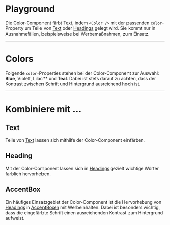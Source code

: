 # Playground

Die Color-Component färbt Text, indem `<Color />` mit der passenden `color`-Property um Teile von [Text](/03-components/content/text) oder [Headings](/03-components/content/heading) gelegt wird. Sie kommt nur in Ausnahmefällen, beispielsweise bei Werbemaßnahmen, zum Einsatz.

<LiveCodeEditor />

---

# Colors

Folgende `color`-Properties stehen bei der Color-Component zur Auswahl: **Blue**, Violett, Lilac** und **Teal**. Dabei ist stets darauf zu achten, dass der Kontrast zwischen Schrift und Hintergrund ausreichend hoch ist.

<LiveCodeEditor example="color" editorCollapsed />

---

# Kombiniere mit ...

## Text

Teile von [Text](/03-components/content/text) lassen sich mithilfe der Color-Component einfärben.

<LiveCodeEditor editorCollapsed />

## Heading

Mit der Color-Component lassen sich in [Headings](/03-components/content/heading) gezielt wichtige Wörter farblich hervorheben.
<LiveCodeEditor example="heading" editorCollapsed />

## AccentBox

Ein häufiges Einsatzgebiet der Color-Component ist die Hervorhebung von [Headings](/03-components/content/heading) in [AccentBoxen](/03-components/structure/accent-box) mit Werbeinhalten. Dabei ist besonders wichtig, dass die eingefärbte Schrift einen ausreichenden Kontrast zum Hintergrund aufweist.

<LiveCodeEditor example="accent-box" editorCollapsed />
